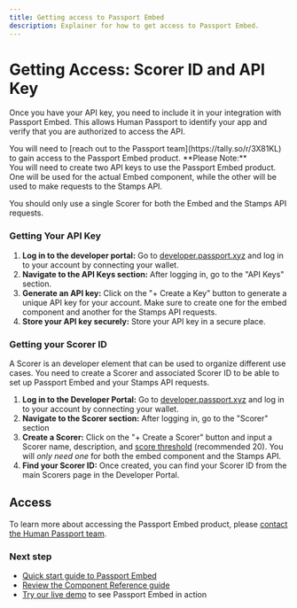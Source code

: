 ```yaml
---
title: Getting access to Passport Embed
description: Explainer for how to get access to Passport Embed.
---
```




# Getting Access: Scorer ID and API Key

Once you have your API key, you need to include it in your integration with Passport Embed. This allows Human Passport to identify your app and verify that you are authorized to access the API.

<Callout type="info">
You will need to [reach out to the Passport team](https://tally.so/r/3X81KL) to gain access to the Passport Embed product. 
</Callout>

<Callout type="info">
**Please Note:**<br />
You will need to create two API keys to use the Passport Embed product. One will be used for the actual Embed component, while the other will be used to make requests to the Stamps API.

You should only use a single Scorer for both the Embed and the Stamps API requests.
</Callout>

### Getting Your API Key

1. **Log in to the developer portal:** Go to [developer.passport.xyz](https://developer.passport.xyz) and log in to your account by connecting your wallet.
2. **Navigate to the API Keys section:** After logging in, go to the "API Keys" section.
3. **Generate an API key:** Click on the "+ Create a Key" button to generate a unique API key for your account. Make sure to create one for the embed component and another for the Stamps API requests.
4. **Store your API key securely:** Store your API key in a secure place.


### Getting your Scorer ID
A Scorer is an developer element that can be used to organize different use cases. You need to create a Scorer and associated Scorer ID to be able to set up Passport Embed and your Stamps API requests.

1. **Log in to the Developer Portal:** Go to [developer.passport.xyz](https://developer.passport.xyz) and log in to your account by connecting your wallet.
2. **Navigate to the Scorer section:** After logging in, go to the "Scorer" section
3. **Create a Scorer:** Click on the "+ Create a Scorer" button and input a Scorer name, description, and [score threshold](/building-with-passport/stamps/major-concepts/scoring-thresholds) (recommended 20). You will *only need one* for both the embed component and the Stamps API. 
4. **Find your Scorer ID:** Once created, you can find your Scorer ID from the main Scorers page in the Developer Portal.

## Access

To learn more about accessing the Passport Embed product, please [contact the Human Passport team](https://tally.so/r/3X81KL).

### Next step

* [Quick start guide to Passport Embed](quick-start-guide)
* [Review the Component Reference guide](component-reference)
* [Try our live demo](https://passport-sample-embed-demo.vercel.app) to see Passport Embed in action